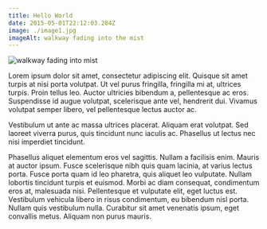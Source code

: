 ```yaml
---
title: Hello World
date: 2015-05-01T22:12:03.284Z
image: ./image1.jpg
imageAlt: walkway fading into the mist
---
```

![walkway fading into mist](image1.jpg "Deck")

Lorem ipsum dolor sit amet, consectetur adipiscing elit. Quisque sit amet turpis at nisi porta volutpat. 
Ut vel purus fringilla, fringilla mi at, ultrices turpis. Proin tellus leo. 
Auctor ultricies bibendum a, pellentesque ac eros. 
Suspendisse id augue volutpat, scelerisque ante vel, hendrerit dui. 
Vivamus volutpat semper libero, vel pellentesque lectus auctor ac. 

Vestibulum ut ante ac massa ultrices placerat. Aliquam erat volutpat. 
Sed laoreet viverra purus, quis tincidunt nunc iaculis ac. 
Phasellus ut lectus nec nisi imperdiet tincidunt.

Phasellus aliquet elementum eros vel sagittis. Nullam a facilisis enim. Mauris at auctor ipsum. 
Fusce scelerisque nibh quis quam lacinia, at varius lectus porta. Fusce porta quam id leo pharetra, quis aliquet leo vulputate. 
Nullam lobortis tincidunt turpis et euismod. Morbi ac diam consequat, condimentum eros at, malesuada nisi. 
Pellentesque et vulputate elit, eget luctus est. Vestibulum vehicula libero in risus condimentum, eu bibendum nisl porta. 
Nullam quis vestibulum nulla. Curabitur sit amet venenatis ipsum, eget convallis metus. Aliquam non purus mauris.
